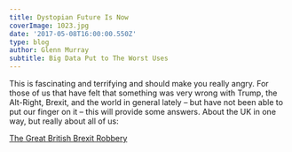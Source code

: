 ---
title: Dystopian Future Is Now 
coverImage: 1023.jpg
date: '2017-05-08T16:00:00.550Z'
type: blog
author: Glenn Murray
subtitle: Big Data Put to The Worst Uses
---
This is fascinating and terrifying and should make you really angry. For those of us that have felt that something was very wrong with Trump, the Alt-Right, Brexit, and the world in general lately – but have not been able to put our finger on it – this will provide some answers. About the UK in one way, but really about all of us:

<a href="https://www.theguardian.com/technology/2017/may/07/the-great-british-brexit-robbery-hijacked-democracy">The Great British Brexit Robbery</a>
